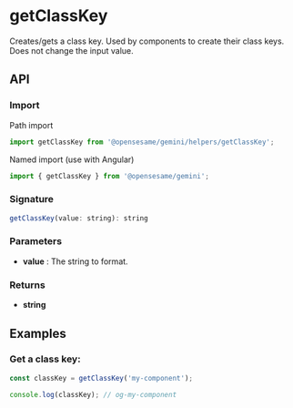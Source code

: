 
<Meta title="Helpers/getClassKey" />

<h1>getClassKey</h1>

Creates/gets a class key. Used by components to create their class keys. Does not change the input value.

<h2>API</h2>

<h3>Import</h3>

Path import

```javascript
import getClassKey from '@opensesame/gemini/helpers/getClassKey';
```

Named import (use with Angular)

```javascript
import { getClassKey } from '@opensesame/gemini';
```

<h3>Signature</h3>

```javascript
getClassKey(value: string): string
```

<h3>Parameters</h3>

<ul>
  <li>
    <strong>value</strong> : The string to format.
  </li>
</ul>

<h3>Returns</h3>

<ul>
  <li>
    <strong>string</strong>
  </li>
</ul>

<h2>Examples</h2>

<h3>Get a class key:</h3>

```javascript
const classKey = getClassKey('my-component');

console.log(classKey); // og-my-component
```
